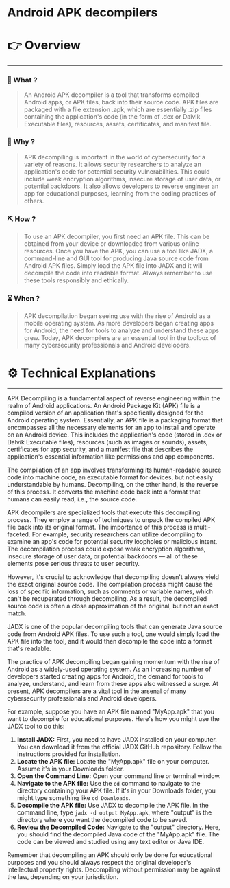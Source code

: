# Android APK decompilers


# 👉 Overview

---

### 👀 What ?

> An Android APK decompiler is a tool that transforms compiled Android apps, or APK files, back into their source code. APK files are packaged with a file extension .apk, which are essentially .zip files containing the application's code (in the form of .dex or Dalvik Executable files), resources, assets, certificates, and manifest file.
> 

### 🧐 Why ?

> APK decompiling is important in the world of cybersecurity for a variety of reasons. It allows security researchers to analyze an application's code for potential security vulnerabilities. This could include weak encryption algorithms, insecure storage of user data, or potential backdoors. It also allows developers to reverse engineer an app for educational purposes, learning from the coding practices of others.
> 

### ⛏️ How ?

> To use an APK decompiler, you first need an APK file. This can be obtained from your device or downloaded from various online resources. Once you have the APK, you can use a tool like JADX, a command-line and GUI tool for producing Java source code from Android APK files. Simply load the APK file into JADX and it will decompile the code into readable format. Always remember to use these tools responsibly and ethically.
> 

### ⏳ When ?

> APK decompilation began seeing use with the rise of Android as a mobile operating system. As more developers began creating apps for Android, the need for tools to analyze and understand these apps grew. Today, APK decompilers are an essential tool in the toolbox of many cybersecurity professionals and Android developers.
> 

# ⚙️ Technical Explanations

---

APK Decompiling is a fundamental aspect of reverse engineering within the realm of Android applications. An Android Package Kit (APK) file is a compiled version of an application that's specifically designed for the Android operating system. Essentially, an APK file is a packaging format that encompasses all the necessary elements for an app to install and operate on an Android device. This includes the application's code (stored in .dex or Dalvik Executable files), resources (such as images or sounds), assets, certificates for app security, and a manifest file that describes the application's essential information like permissions and app components.

The compilation of an app involves transforming its human-readable source code into machine code, an executable format for devices, but not easily understandable by humans. Decompiling, on the other hand, is the reverse of this process. It converts the machine code back into a format that humans can easily read, i.e., the source code.

APK decompilers are specialized tools that execute this decompiling process. They employ a range of techniques to unpack the compiled APK file back into its original format. The importance of this process is multi-faceted. For example, security researchers can utilize decompiling to examine an app's code for potential security loopholes or malicious intent. The decompilation process could expose weak encryption algorithms, insecure storage of user data, or potential backdoors — all of these elements pose serious threats to user security.

However, it's crucial to acknowledge that decompiling doesn't always yield the exact original source code. The compilation process might cause the loss of specific information, such as comments or variable names, which can't be recuperated through decompiling. As a result, the decompiled source code is often a close approximation of the original, but not an exact match.

JADX is one of the popular decompiling tools that can generate Java source code from Android APK files. To use such a tool, one would simply load the APK file into the tool, and it would then decompile the code into a format that's readable.

The practice of APK decompiling began gaining momentum with the rise of Android as a widely-used operating system. As an increasing number of developers started creating apps for Android, the demand for tools to analyze, understand, and learn from these apps also witnessed a surge. At present, APK decompilers are a vital tool in the arsenal of many cybersecurity professionals and Android developers.

For example, suppose you have an APK file named "MyApp.apk" that you want to decompile for educational purposes. Here's how you might use the JADX tool to do this:

1. **Install JADX:** First, you need to have JADX installed on your computer. You can download it from the official JADX GitHub repository. Follow the instructions provided for installation.
2. **Locate the APK file:** Locate the "MyApp.apk" file on your computer. Assume it's in your Downloads folder.
3. **Open the Command Line:** Open your command line or terminal window.
4. **Navigate to the APK file:** Use the `cd` command to navigate to the directory containing your APK file. If it's in your Downloads folder, you might type something like `cd Downloads`.
5. **Decompile the APK file:** Use JADX to decompile the APK file. In the command line, type `jadx -d output MyApp.apk`, where "output" is the directory where you want the decompiled code to be saved.
6. **Review the Decompiled Code:** Navigate to the "output" directory. Here, you should find the decompiled Java code of the "MyApp.apk" file. The code can be viewed and studied using any text editor or Java IDE.

Remember that decompiling an APK should only be done for educational purposes and you should always respect the original developer's intellectual property rights. Decompiling without permission may be against the law, depending on your jurisdiction.
